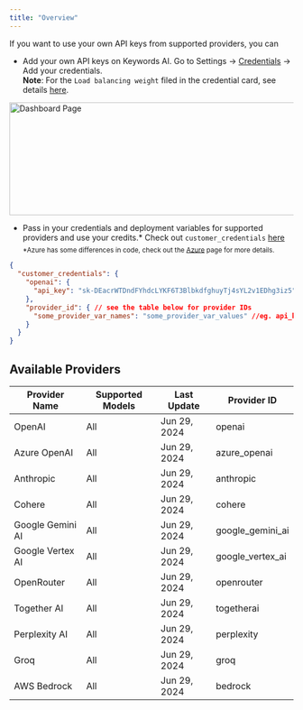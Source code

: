 ```yaml
---
title: "Overview"
---
```


If you want to use your own API keys from supported providers, you can 

- Add your own API keys on Keywords AI. Go to Settings -> [Credentials](https://platform.keywordsai.co/platform/api/credentials) -> Add your credentials.
<br/>**Note**: For the `Load balancing weight` filed in the credential card, see details [here](/features/generation/load-balancing).
<img height="200" width="600"  src="/images/bring-own-key.png" alt="Dashboard Page"/>

- Pass in your credentials and deployment variables for supported providers and use your credits.*  Check out `customer_credentials` [here](/api-endpoints/proxy-endpoints/chat-completions) <br/>
<sub>*Azure has some differences in code, check out the [Azure](/integration/providers/azure) page for more details.</sub>

```json
{
  "customer_credentials": {
    "openai": {
      "api_key": "sk-DEacrWTDndFYhdcLYKF6T3BlbkdfghuyTj4sYL2v1EDhg3iz5",
    },
    "provider_id": { // see the table below for provider IDs
      "some_provider_var_names": "some_provider_var_values" //eg. api_key
    }
  }
}
```

## Available Providers
| Provider Name     | Supported Models | Last Update  |Provider ID        |
|-----|---|------|----|
| OpenAI            | All                | Jun 29, 2024 |   openai             |
| Azure OpenAI      | All                | Jun 29, 2024 | azure_openai       |
| Anthropic         | All                | Jun 29, 2024 | anthropic          |
| Cohere            | All                | Jun 29, 2024 | cohere             |
| Google Gemini AI  | All                | Jun 29, 2024  | google_gemini_ai   |
| Google Vertex AI  | All                | Jun 29, 2024  | google_vertex_ai   |
| OpenRouter        | All                | Jun 29, 2024 | openrouter         |
| Together AI       | All                | Jun 29, 2024 | togetherai         |
| Perplexity AI     | All                | Jun 29, 2024 | perplexity         |
| Groq              | All                | Jun 29, 2024  | groq               |
| AWS Bedrock        | All                | Jun 29, 2024  | bedrock            |
